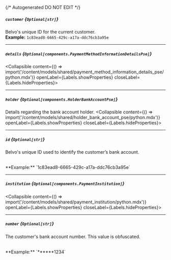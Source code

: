 {/* Autogenerated DO NOT EDIT  */}

##### `customer` *{`Optional[str]`}*
Belvo's unique ID for the current customer.
<br/>
**Example:** `1c83ead8-6665-429c-a17a-ddc76cb3a95e`

---
##### `details` *{`Optional[components.PaymentMethodInformationDetailsPse]`}*
<Collapsible content={() => import('/content/models/shared/payment_method_information_details_pse/python.mdx')} openLabel={Labels.showProperties} closeLabel={Labels.hideProperties}>
</Collapsible>

---
##### `holder` *{`Optional[components.HolderBankAccountPse]`}*
Details regarding the bank account holder.
<Collapsible content={() => import('/content/models/shared/holder_bank_account_pse/python.mdx')} openLabel={Labels.showProperties} closeLabel={Labels.hideProperties}>
</Collapsible>

---
##### `id` *{`Optional[str]`}*
Belvo's unique ID used to identify the customer’s bank account.

<br/>
**Example:** `1c83ead8-6665-429c-a17a-ddc76cb3a95e`

---
##### `institution` *{`Optional[components.PaymentInstitution]`}*
<Collapsible content={() => import('/content/models/shared/payment_institution/python.mdx')} openLabel={Labels.showProperties} closeLabel={Labels.hideProperties}>
</Collapsible>

---
##### `number` *{`Optional[str]`}*
The customer's bank account number. This value is obfuscated.

<br/>
**Example:** `******1234`


